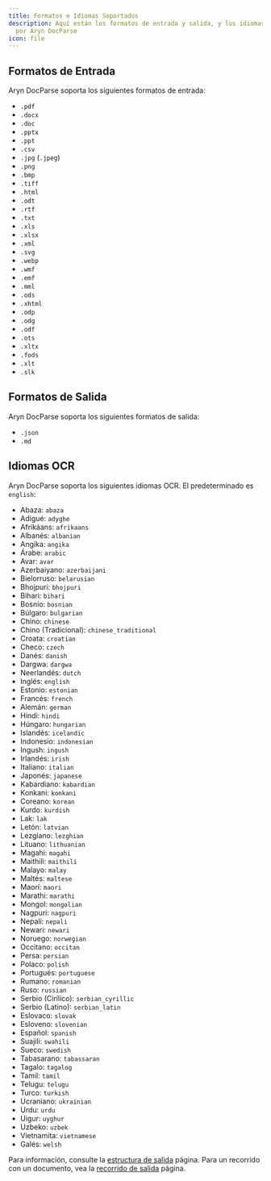 ```yaml
---
title: Formatos e Idiomas Soportados
description: Aquí están los formatos de entrada y salida, y los idiomas OCR soportados
  por Aryn DocParse
icon: file
---
```


## Formatos de Entrada

Aryn DocParse soporta los siguientes formatos de entrada:

* `.pdf`
* `.docx`
* `.doc`
* `.pptx`
* `.ppt`
* `.csv`
* `.jpg` (`.jpeg`)
* `.png`
* `.bmp`
* `.tiff`
* `.html`
* `.odt`
* `.rtf`
* `.txt`
* `.xls`
* `.xlsx`
* `.xml`
* `.svg`
* `.webp`
* `.wmf`
* `.emf`
* `.mml`
* `.ods`
* `.xhtml`
* `.odp`
* `.odg`
* `.odf`
* `.ots`
* `.xltx`
* `.fods`
* `.xlt`
* `.slk`

## Formatos de Salida

Aryn DocParse soporta los siguientes formatos de salida:

* `.json`
* `.md`

## Idiomas OCR

Aryn DocParse soporta los siguientes idiomas OCR. El predeterminado es `english`:

* Abaza: `abaza`
* Adigué: `adyghe`
* Afrikáans: `afrikaans`
* Albanés: `albanian`
* Angika: `angika`
* Árabe: `arabic`
* Avar: `avar`
* Azerbaiyano: `azerbaijani`
* Bielorruso: `belarusian`
* Bhojpuri: `bhojpuri`
* Bihari: `bihari`
* Bosnio: `bosnian`
* Búlgaro: `bulgarian`
* Chino: `chinese`
* Chino (Tradicional): `chinese_traditional`
* Croata: `croatian`
* Checo: `czech`
* Danés: `danish`
* Dargwa: `dargwa`
* Neerlandés: `dutch`
* Inglés: `english`
* Estonio: `estonian`
* Francés: `french`
* Alemán: `german`
* Hindi: `hindi`
* Húngaro: `hungarian`
* Islandés: `icelandic`
* Indonesio: `indonesian`
* Ingush: `ingush`
* Irlandés: `irish`
* Italiano: `italian`
* Japonés: `japanese`
* Kabardiano: `kabardian`
* Konkani: `konkani`
* Coreano: `korean`
* Kurdo: `kurdish`
* Lak: `lak`
* Letón: `latvian`
* Lezgiano: `lezghian`
* Lituano: `lithuanian`
* Magahi: `magahi`
* Maithili: `maithili`
* Malayo: `malay`
* Maltés: `maltese`
* Maorí: `maori`
* Marathi: `marathi`
* Mongol: `mongolian`
* Nagpuri: `nagpuri`
* Nepalí: `nepali`
* Newari: `newari`
* Noruego: `norwegian`
* Occitano: `occitan`
* Persa: `persian`
* Polaco: `polish`
* Portugués: `portuguese`
* Rumano: `romanian`
* Ruso: `russian`
* Serbio (Cirílico): `serbian_cyrillic`
* Serbio (Latino): `serbian_latin`
* Eslovaco: `slovak`
* Esloveno: `slovenian`
* Español: `spanish`
* Suajili: `swahili`
* Sueco: `swedish`
* Tabasarano: `tabassaran`
* Tagalo: `tagalog`
* Tamil: `tamil`
* Telugu: `telugu`
* Turco: `turkish`
* Ucraniano: `ukrainian`
* Urdu: `urdu`
* Uigur: `uyghur`
* Uzbeko: `uzbek`
* Vietnamita: `vietnamese`
* Galés: `welsh`

Para información, consulte la [estructura de salida](./output_structure) página. Para un recorrido con un documento, vea la [recorrido de salida](./tutorials/output_walkthrough) página.

